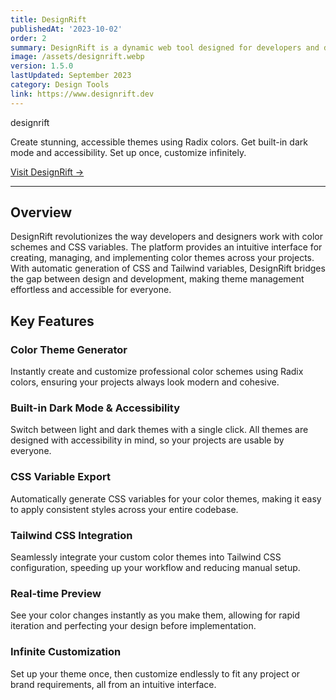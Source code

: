 ```yaml
---
title: DesignRift
publishedAt: '2023-10-02'
order: 2
summary: DesignRift is a dynamic web tool designed for developers and designers to streamline their workflow. Users can select custom colors for their project themes, and the platform generates corresponding CSS variables and Tailwind CSS variables.
image: /assets/designrift.webp
version: 1.5.0
lastUpdated: September 2023
category: Design Tools
link: https://www.designrift.dev
---
```


designrift

Create stunning, accessible themes using Radix colors. Get built-in dark mode and accessibility. Set up once, customize infinitely.

[Visit DesignRift →](https://ddevgnrift.dev)

---

## Overview

DesignRift revolutionizes the way developers and designers work with color schemes and CSS variables. The platform provides an intuitive interface for creating, managing, and implementing color themes across your projects. With automatic generation of CSS and Tailwind variables, DesignRift bridges the gap between design and development, making theme management effortless and accessible for everyone.

## Key Features

### Color Theme Generator
Instantly create and customize professional color schemes using Radix colors, ensuring your projects always look modern and cohesive.

### Built-in Dark Mode & Accessibility
Switch between light and dark themes with a single click. All themes are designed with accessibility in mind, so your projects are usable by everyone.

### CSS Variable Export
Automatically generate CSS variables for your color themes, making it easy to apply consistent styles across your entire codebase.

### Tailwind CSS Integration
Seamlessly integrate your custom color themes into Tailwind CSS configuration, speeding up your workflow and reducing manual setup.

### Real-time Preview
See your color changes instantly as you make them, allowing for rapid iteration and perfecting your design before implementation.

### Infinite Customization
Set up your theme once, then customize endlessly to fit any project or brand requirements, all from an intuitive interface.
